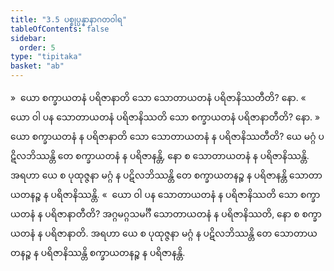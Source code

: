 ```yaml
---
title: "3.5 ပစ္စုပ္ပန္နာနာဂတဝါရ"
tableOfContents: false
sidebar:
  order: 5
type: "tipitaka"
basket: "ab"
---
```



<DynamicBreadcrumb />

<Division number="253">

<Paragraph number="1928">
»  ယော စက္ခာယတနံ ပရိဇာနာတိ သော သောတာယတနံ ပရိဇာနိဿတီတိ? နော.
</Paragraph>

<Paragraph number="1929">
«  ယော ဝါ ပန သောတာယတနံ ပရိဇာနိဿတိ သော စက္ခာယတနံ ပရိဇာနာတီတိ? နော.
</Paragraph>

<Paragraph number="1930">
»  ယော စက္ခာယတနံ န ပရိဇာနာတိ သော သောတာယတနံ န ပရိဇာနိဿတီတိ?
</Paragraph>

<Paragraph number="1931">
ယေ မဂ္ဂံ ပဋိလဘိဿန္တိ တေ စက္ခာယတနံ န ပရိဇာနန္တိ, နော စ သောတာယတနံ န ပရိဇာနိဿန္တိ. အရဟာ ယေ စ ပုထုဇ္ဇနာ မဂ္ဂံ န ပဋိလဘိဿန္တိ တေ စက္ခာယတနဉ္စ န ပရိဇာနန္တိ သောတာယတနဉ္စ န ပရိဇာနိဿန္တိ.
</Paragraph>

<Paragraph number="1932">
«  ယော ဝါ ပန သောတာယတနံ န ပရိဇာနိဿတိ သော စက္ခာယတနံ န ပရိဇာနာတီတိ?
</Paragraph>

<Paragraph number="1933">
အဂ္ဂမဂ္ဂသမင်္ဂီ သောတာယတနံ န ပရိဇာနိဿတိ, နော စ စက္ခာယတနံ န ပရိဇာနာတိ. အရဟာ ယေ စ ပုထုဇ္ဇနာ မဂ္ဂံ န ပဋိလဘိဿန္တိ တေ သောတာယတနဉ္စ န ပရိဇာနိဿန္တိ စက္ခာယတနဉ္စ န ပရိဇာနန္တိ.
</Paragraph>
</Division>